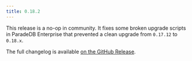 ```yaml
---
title: 0.18.2
---
```


This release is a no-op in community. It fixes some broken upgrade scripts in ParadeDB Enterprise that prevented a clean upgrade from `0.17.12` to `0.18.x`.

The full changelog is available [on the GitHub Release](https://github.com/paradedb/paradedb/releases/tag/v0.18.2).
